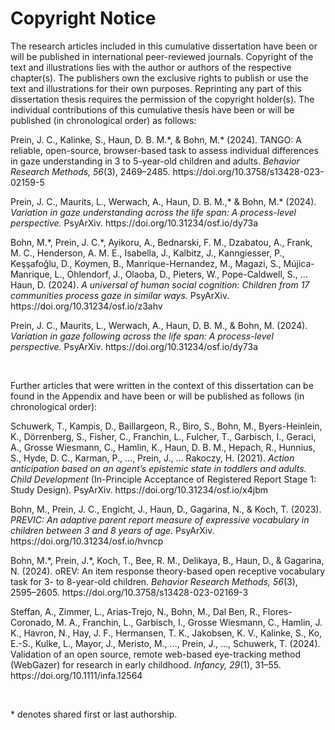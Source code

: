 # Copyright Notice {-}

The research articles included in this cumulative dissertation have been or will be published in international peer-reviewed journals. Copyright of the text and illustrations lies with the author or authors of the respective chapter(s). The publishers own the exclusive rights to publish or use the text and illustrations for their own purposes. Reprinting any part of this dissertation thesis requires the permission of the copyright holder(s).
The individual contributions of this cumulative thesis have been or will be published (in chronological order) as follows:

Prein, J. C., Kalinke, S., Haun, D. B. M.\*, & Bohn, M.\* (2024). TANGO: A reliable, open-source, browser-based task to assess individual differences in gaze understanding in 3 to 5-year-old children and adults. *Behavior Research Methods, 56*(3), 2469–2485. https://doi.org/10.3758/s13428-023-02159-5

Prein, J. C., Maurits, L., Werwach, A., Haun, D. B. M.,\* & Bohn, M.\* (2024). *Variation in gaze understanding across the life span: A process-level perspective.* PsyArXiv. https://doi.org/10.31234/osf.io/dy73a

Bohn, M.\*, Prein, J. C.\*, Ayikoru, A., Bednarski, F. M., Dzabatou, A., Frank, M. C., Henderson, A. M. E., Isabella, J., Kalbitz, J., Kanngiesser, P., Keşşafoğlu, D., Koymen, B., Manrique-Hernandez, M., Magazi, S., Mújica-Manrique, L., Ohlendorf, J., Olaoba, D., Pieters, W., Pope-Caldwell, S., … Haun, D. (2024). *A universal of human social cognition: Children from 17 communities process gaze in similar ways.* PsyArXiv. https://doi.org/10.31234/osf.io/z3ahv

Prein, J. C., Maurits, L., Werwach, A., Haun, D. B. M., & Bohn, M. (2024). *Variation in gaze following across the life span: A process-level perspective.* PsyArXiv. https://doi.org/10.31234/osf.io/dy73a

&nbsp;

Further articles that were written in the context of this dissertation can be found in the Appendix and have been or will be published as follows (in chronological order):

Schuwerk, T., Kampis, D., Baillargeon, R., Biro, S., Bohn, M., Byers-Heinlein, K., Dörrenberg, S., Fisher, C., Franchin, L., Fulcher, T., Garbisch, I., Geraci, A., Grosse Wiesmann, C., Hamlin, K., Haun, D. B. M., Hepach, R., Hunnius, S., Hyde, D. C., Karman, P., ..., Prein, J., ... Rakoczy, H. (2021). *Action anticipation based on an agent’s epistemic state in toddlers and adults. Child Development* (In-Principle Acceptance of Registered Report Stage 1: Study Design). PsyArXiv. https://doi.org/10.31234/osf.io/x4jbm

Bohn, M., Prein, J. C., Engicht, J., Haun, D., Gagarina, N., & Koch, T. (2023). *PREVIC: An adaptive parent report measure of expressive vocabulary in children between 3 and 8 years of age.* PsyArXiv. https://doi.org/10.31234/osf.io/hvncp

Bohn, M.\*, Prein, J.\*, Koch, T., Bee, R. M., Delikaya, B., Haun, D., & Gagarina, N. (2024). oREV: An item response theory-based open receptive vocabulary task for 3- to 8-year-old children. *Behavior Research Methods, 56*(3), 2595–2605. https://doi.org/10.3758/s13428-023-02169-3

Steffan, A., Zimmer, L., Arias-Trejo, N., Bohn, M., Dal Ben, R., Flores-Coronado, M. A., Franchin, L., Garbisch, I., Grosse Wiesmann, C., Hamlin, J. K., Havron, N., Hay, J. F., Hermansen, T. K., Jakobsen, K. V., Kalinke, S., Ko, E.-S., Kulke, L., Mayor, J., Meristo, M., …, Prein, J., …, Schuwerk, T. (2024). Validation of an open source, remote web-based eye-tracking method (WebGazer) for research in early childhood. *Infancy, 29*(1), 31–55. https://doi.org/10.1111/infa.12564

&nbsp;

\* denotes shared first or last authorship.
